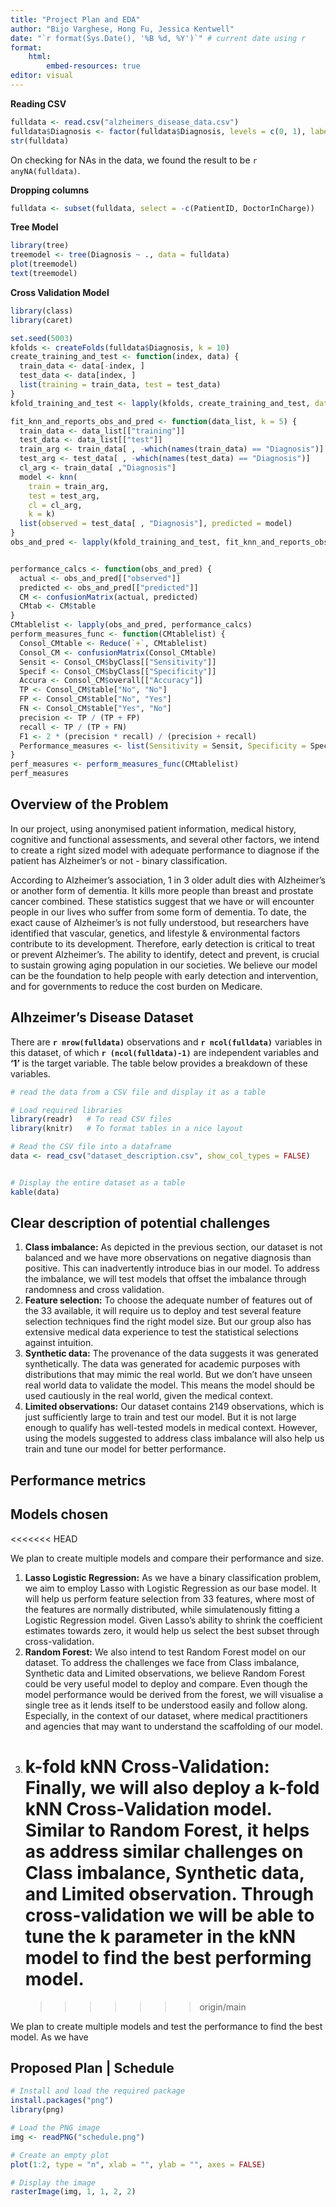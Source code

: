 ```yaml
---
title: "Project Plan and EDA"
author: "Bijo Varghese, Hong Fu, Jessica Kentwell"
date: "`r format(Sys.Date(), '%B %d, %Y')`" # current date using r 
format:
    html:
        embed-resources: true
editor: visual
---
```


**Reading CSV**

```r
fulldata <- read.csv("alzheimers_disease_data.csv")
fulldata$Diagnosis <- factor(fulldata$Diagnosis, levels = c(0, 1), labels = c("No", "Yes"))
str(fulldata)
```

On checking for NAs in the data, we found the result to be `r anyNA(fulldata)`.

**Dropping columns**

```r
fulldata <- subset(fulldata, select = -c(PatientID, DoctorInCharge))
```

**Tree Model**

```r
library(tree)
treemodel <- tree(Diagnosis ~ ., data = fulldata)
plot(treemodel)
text(treemodel)
```

**Cross Validation Model**

```r
library(class)
library(caret)

set.seed(5003)
kfolds <- createFolds(fulldata$Diagnosis, k = 10)
create_training_and_test <- function(index, data) {
  train_data <- data[-index, ]
  test_data <- data[index, ]
  list(training = train_data, test = test_data)
}
kfold_training_and_test <- lapply(kfolds, create_training_and_test, data = fulldata)

fit_knn_and_reports_obs_and_pred <- function(data_list, k = 5) {
  train_data <- data_list[["training"]]
  test_data <- data_list[["test"]]
  train_arg <- train_data[ , -which(names(train_data) == "Diagnosis")] 
  test_arg <- test_data[ , -which(names(test_data) == "Diagnosis")] 
  cl_arg <- train_data[ ,"Diagnosis"]
  model <- knn(
    train = train_arg,
    test = test_arg,
    cl = cl_arg,
    k = k)
  list(observed = test_data[ , "Diagnosis"], predicted = model)
}
obs_and_pred <- lapply(kfold_training_and_test, fit_knn_and_reports_obs_and_pred)


performance_calcs <- function(obs_and_pred) {
  actual <- obs_and_pred[["observed"]]
  predicted <- obs_and_pred[["predicted"]]
  CM <- confusionMatrix(actual, predicted)
  CMtab <- CM$table
}
CMtablelist <- lapply(obs_and_pred, performance_calcs)
perform_measures_func <- function(CMtablelist) {
  Consol_CMtable <- Reduce(`+`, CMtablelist)
  Consol_CM <- confusionMatrix(Consol_CMtable)
  Sensit <- Consol_CM$byClass[["Sensitivity"]]
  Specif <- Consol_CM$byClass[["Specificity"]]
  Accura <- Consol_CM$overall[["Accuracy"]]
  TP <- Consol_CM$table["No", "No"]
  FP <- Consol_CM$table["No", "Yes"]
  FN <- Consol_CM$table["Yes", "No"]
  precision <- TP / (TP + FP)
  recall <- TP / (TP + FN)
  F1 <- 2 * (precision * recall) / (precision + recall)
  Performance_measures <- list(Sensitivity = Sensit, Specificity = Specif, Accuracy = Accura, F1 = F1)
}
perf_measures <- perform_measures_func(CMtablelist)
perf_measures
```

## Overview of the Problem

In our project, using anonymised patient information, medical history, cognitive and functional assessments, and several other factors, we intend to create a right sized model with adequate performance to diagnose if the patient has Alzheimer's or not - binary classification.

According to Alzheimer's association, 1 in 3 older adult dies with Alzheimer's or another form of dementia. It kills more people than breast and prostate cancer combined. These statistics suggest that we have or will encounter people in our lives who suffer from some form of dementia. To date, the exact cause of Alzheimer's is not fully understood, but researchers have identified that vascular, genetics, and lifestyle & environmental factors contribute to its development. Therefore, early detection is critical to treat or prevent Alzheimer's. The ability to identify, detect and prevent, is crucial to sustain growing aging population in our societies. We believe our model can be the foundation to help people with early detection and intervention, and for governments to reduce the cost burden on Medicare.

## Alhzeimer's Disease Dataset

There are **`r nrow(fulldata)`** observations and **`r ncol(fulldata)`** variables in this dataset, of which **`r (ncol(fulldata)-1)`** are independent variables and **'1'** is the target variable. The table below provides a breakdown of these variables.

```r

# read the data from a CSV file and display it as a table 

# Load required libraries
library(readr)   # To read CSV files
library(knitr)   # To format tables in a nice layout

# Read the CSV file into a dataframe
data <- read_csv("dataset_description.csv", show_col_types = FALSE)


# Display the entire dataset as a table
kable(data)
```

## Clear description of potential challenges

1.  **Class imbalance:** As depicted in the previous section, our dataset is not balanced and we have more observations on negative diagnosis than positive. This can inadvertently introduce bias in our model. To address the imbalance, we will test models that offset the imbalance through randomness and cross validation.
2.  **Feature selection:** To choose the adequate number of features out of the 33 available, it will require us to deploy and test several feature selection techniques find the right model size. But our group also has extensive medical data experience to test the statistical selections against intuition.
3.  **Synthetic data:** The provenance of the data suggests it was generated synthetically. The data was generated for academic purposes with distributions that may mimic the real world. But we don't have unseen real world data to validate the model. This means the model should be used cautiously in the real world, given the medical context.
4.  **Limited observations:** Our dataset contains 2149 observations, which is just sufficiently large to train and test our model. But it is not large enough to qualify has well-tested models in medical context. However, using the models suggested to address class imbalance will also help us train and tune our model for better performance.

## Performance metrics

## Models chosen
<<<<<<< HEAD

We plan to create multiple models and compare their performance and size.

1.  **Lasso Logistic Regression:** As we have a binary classification problem, we aim to employ Lasso with Logistic Regression as our base model. It will help us perform feature selection from 33 features, where most of the features are normally distributed, while simulatenously fitting a Logistic Regression model. Given Lasso's ability to shrink the coefficient estimates towards zero, it would help us select the best subset through cross-validation.
2.  **Random Forest:** We also intend to test Random Forest model on our dataset. To address the challenges we face from Class imbalance, Synthetic data and Limited observations, we believe Random Forest could be very useful model to deploy and compare. Even though the model performance would be derived from the forest, we will visualise a single tree as it lends itself to be understood easily and follow along. Especially, in the context of our dataset, where medical practitioners and agencies that may want to understand the scaffolding of our model.
3.  **k-fold kNN Cross-Validation:** Finally, we will also deploy a k-fold kNN Cross-Validation model. Similar to Random Forest, it helps as address similar challenges on Class imbalance, Synthetic data, and Limited observation. Through cross-validation we will be able to tune the k parameter in the kNN model to find the best performing model.
=======
>>>>>>> origin/main

We plan to create multiple models and test the performance to find the best model. As we have

## Proposed Plan \| Schedule

```r
# Install and load the required package
install.packages("png")
library(png)

# Load the PNG image
img <- readPNG("schedule.png")

# Create an empty plot
plot(1:2, type = "n", xlab = "", ylab = "", axes = FALSE)

# Display the image
rasterImage(img, 1, 1, 2, 2)

```

